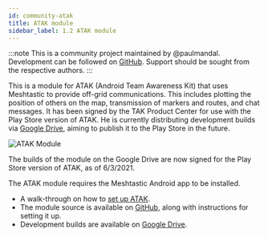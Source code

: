 ```yaml
---
id: community-atak
title: ATAK module
sidebar_label: 1.2 ATAK module
---
```


:::note
This is a community project maintained by @paulmandal.
Development can be followed on [GitHub](https://github.com/paulmandal/atak-forwarder).
Support should be sought from the respective authors.
:::

This is a module for ATAK (Android Team Awareness Kit) that uses Meshtastic to provide off-grid communications. This includes plotting the position of others on the map, transmission of markers and routes, and chat messages. It has been signed by the TAK Product Center for use with the Play Store version of ATAK. He is currently distributing development builds via [Google Drive](https://drive.google.com/drive/folders/1xeKJnn9tmzkkmuDbMp0LCLOV9OzHU-Ex), aiming to publish it to the Play Store in the future.

![ATAK Module](/img/atak-animation.gif)

The builds of the module on the Google Drive are now signed for the Play Store version of ATAK, as of 6/3/2021.

The ATAK module requires the Meshtastic Android app to be installed.

- A walk-through on how to [set up ATAK](https://paul-mandal.medium.com/atak-for-hikers-d96d5246193e).
- The module source is available on [GitHub](https://github.com/paulmandal/atak-forwarder), along with instructions for setting it up.
- Development builds are available on [Google Drive](https://drive.google.com/drive/folders/1xeKJnn9tmzkkmuDbMp0LCLOV9OzHU-Ex).
